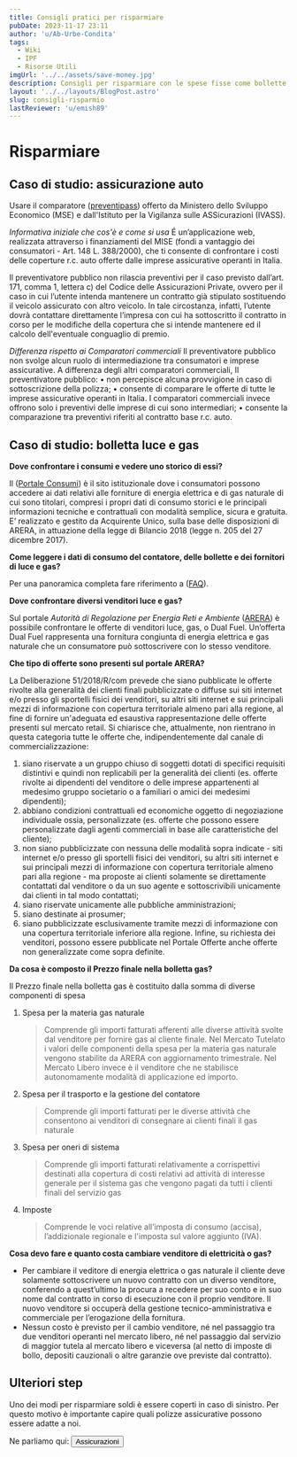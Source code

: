 ```yaml
---
title: Consigli pratici per risparmiare
pubDate: 2023-11-17 23:11
author: 'u/Ab-Urbe-Condita'
tags:
  - Wiki
  - IPF
  - Risorse Utili
imgUrl: '../../assets/save-money.jpg'
description: Consigli per risparmiare con le spese fisse come bollette, assicurazioni auto, etc
layout: '../../layouts/BlogPost.astro'
slug: consigli-risparmio
lastReviewer: 'u/emish89'
---
```


# **Risparmiare**

## **Caso di studio: assicurazione auto**

Usare il comparatore ([preventipass](https://www.preventivass.it/)) offerto da Ministero dello Sviluppo Economico (MSE) e dall'Istituto per la Vigilanza sulle ASSicurazioni (IVASS).

_Informativa iniziale che cos'è e come si usa_
É un’applicazione web, realizzata attraverso i finanziamenti del MISE (fondi a vantaggio dei consumatori - Art. 148 L. 388/2000), che ti consente di confrontare i costi delle coperture r.c. auto offerte dalle imprese assicurative operanti in Italia.

Il preventivatore pubblico non rilascia preventivi per il caso previsto dall’art. 171, comma 1, lettera c) del Codice delle Assicurazioni Private, ovvero per il caso in cui l’utente intenda mantenere un contratto già stipulato sostituendo il veicolo assicurato con altro veicolo. In tale circostanza, infatti, l’utente dovrà contattare direttamente l’impresa con cui ha sottoscritto il contratto in corso per le modifiche della copertura che si intende mantenere ed il calcolo dell'eventuale conguaglio di premio.

_Differenza rispetto ai Comparatori commerciali_
Il preventivatore pubblico non svolge alcun ruolo di intermediazione tra consumatori e imprese assicurative.
A differenza degli altri comparatori commerciali, Il preventivatore pubblico:
• non percepisce alcuna provvigione in caso di sottoscrizione della polizza;
• consente di comparare le offerte di tutte le imprese assicurative operanti in Italia. I comparatori commerciali invece offrono solo i preventivi delle imprese di cui sono intermediari;
• consente la comparazione tra preventivi riferiti al contratto base r.c. auto.

## **Caso di studio: bolletta luce e gas**

**Dove confrontare i consumi e vedere uno storico di essi?**

Il ([Portale Consumi](https://www.consumienergia.it/portaleConsumi/)) è il sito istituzionale dove i consumatori possono accedere ai dati relativi alle forniture di energia elettrica e di gas naturale di cui sono titolari, compresi i propri dati di consumo storici e le principali informazioni tecniche e contrattuali con modalità semplice, sicura e gratuita.
E’ realizzato e gestito da Acquirente Unico, sulla base delle disposizioni di ARERA, in attuazione della legge di Bilancio 2018 (legge n. 205 del 27 dicembre 2017).

**Come leggere i dati di consumo del contatore, delle bollette e dei fornitori di luce e gas?**

Per una panoramica completa fare riferimento a ([FAQ](https://www.consumienergia.it/portaleConsumi/it/domande_frequenti.page)).

**Dove confrontare diversi venditori luce e gas?**

Sul portale _Autorità di Regolazione per Energia Reti e Ambiente_ ([ARERA](https://www.ilportaleofferte.it/portaleOfferte/it/confronto-tariffe-prezzi-luce-gas.page)) è possibile confrontare le offerte di venditori luce, gas, o Dual Fuel. Un’offerta Dual Fuel rappresenta una fornitura congiunta di energia elettrica e gas naturale che un consumatore può sottoscrivere con lo stesso venditore.

**Che tipo di offerte sono presenti sul portale ARERA?**

La Deliberazione 51/2018/R/com prevede che siano pubblicate le offerte rivolte alla generalità dei clienti finali pubblicizzate o diffuse sui siti internet e/o presso gli sportelli fisici dei venditori, su altri siti internet e sui principali mezzi di informazione con copertura territoriale almeno pari alla regione, al fine di fornire un'adeguata ed esaustiva rappresentazione delle offerte presenti sul mercato retail.
Si chiarisce che, attualmente, non rientrano in questa categoria tutte le offerte che, indipendentemente dal canale di commercializzazione:

1. siano riservate a un gruppo chiuso di soggetti dotati di specifici requisiti distintivi e quindi non replicabili per la generalità dei clienti (es. offerte rivolte ai dipendenti del venditore o delle imprese appartenenti al medesimo gruppo societario o a familiari o amici dei medesimi dipendenti);
2. abbiano condizioni contrattuali ed economiche oggetto di negoziazione individuale ossia, personalizzate (es. offerte che possono essere personalizzate dagli agenti commerciali in base alle caratteristiche del cliente);
3. non siano pubblicizzate con nessuna delle modalità sopra indicate - siti internet e/o presso gli sportelli fisici dei venditori, su altri siti internet e sui principali mezzi di informazione con copertura territoriale almeno pari alla regione - ma proposte ai clienti solamente se direttamente contattati dal venditore o da un suo agente e sottoscrivibili unicamente dai clienti in tal modo contattati;
4. siano riservate unicamente alle pubbliche amministrazioni;
5. siano destinate ai prosumer;
6. siano pubblicizzate esclusivamente tramite mezzi di informazione con una copertura territoriale inferiore alla regione.
   Infine, su richiesta dei venditori, possono essere pubblicate nel Portale Offerte anche offerte non generalizzate come sopra definite.

**Da cosa è composto il Prezzo finale nella bolletta gas?**

Il Prezzo finale nella bolletta gas è costituito dalla somma di diverse componenti di spesa

1. Spesa per la materia gas naturale

   > Comprende gli importi fatturati afferenti alle diverse attività svolte dal venditore per fornire gas al cliente finale. Nel Mercato Tutelato i valori delle componenti della spesa per la materia gas naturale vengono stabilite da ARERA con aggiornamento trimestrale. Nel Mercato Libero invece è il venditore che ne stabilisce autonomamente modalità di applicazione ed importo.

2. Spesa per il trasporto e la gestione del contatore

   > Comprende gli importi fatturati per le diverse attività che consentono ai venditori di consegnare ai clienti finali il gas naturale

3. Spesa per oneri di sistema

   > Comprende gli importi fatturati relativamente a corrispettivi destinati alla copertura di costi relativi ad attività di interesse generale per il sistema gas che vengono pagati da tutti i clienti finali del servizio gas

4. Imposte

   > Comprende le voci relative all’imposta di consumo (accisa), l’addizionale regionale e l'imposta sul valore aggiunto (IVA).

**Cosa devo fare e quanto costa cambiare venditore di elettricità o gas?**

- Per cambiare il veditore di energia elettrica o gas naturale il cliente deve solamente sottoscrivere un nuovo contratto con un diverso venditore, conferendo a quest’ultimo la procura a recedere per suo conto e in suo nome dal contratto in corso di esecuzione con il proprio venditore. Il nuovo venditore si occuperà della gestione tecnico-amministrativa e commerciale per l’erogazione della fornitura.
- Nessun costo è previsto per il cambio venditore, né nel passaggio tra due venditori operanti nel mercato libero, né nel passaggio dal servizio di maggior tutela al mercato libero e viceversa (al netto di imposte di bollo, depositi cauzionali o altre garanzie ove previste dal contratto).


## Ulteriori step

Uno dei modi per risparmiare soldi è essere coperti in caso di sinistro. Per questo motivo è importante capire quali polizze assicurative possono essere adatte a noi.

Ne parliamo qui:
      <a href='/blog/assicurazioni'>
               <button className='brutal-btn p-4 sanchez' name='button'>
                     <span>Assicurazioni</span>
                     </button>
               </a>